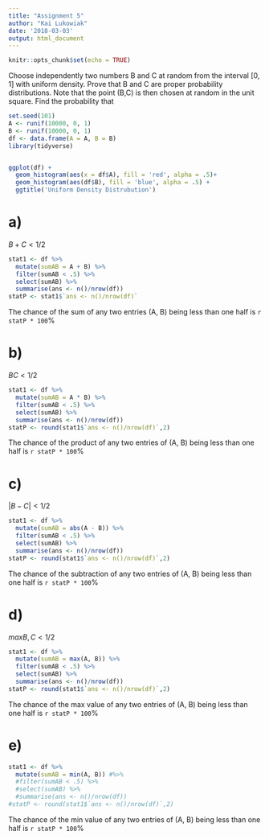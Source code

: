 ```yaml
---
title: "Assignment 5"
author: "Kai Lukowiak"
date: '2018-03-03'
output: html_document
---
```


```r
knitr::opts_chunk$set(echo = TRUE)
```


Choose independently two numbers B and C at random from the interval [0, 1] with uniform density. Prove that B and C are proper probability distributions. Note that the point (B,C) is then chosen at random in the unit square. Find the probability that


```r
set.seed(101)
A <- runif(10000, 0, 1)
B <- runif(10000, 0, 1)
df <- data.frame(A = A, B = B)
library(tidyverse)


ggplot(df) + 
  geom_histogram(aes(x = df$A), fill = 'red', alpha = .5)+
  geom_histogram(aes(df$B), fill = 'blue', alpha = .5) +
  ggtitle('Uniform Density Distrubution')

```

# a)
$B + C < 1/2$

```r
stat1 <- df %>% 
  mutate(sumAB = A + B) %>% 
  filter(sumAB < .5) %>% 
  select(sumAB) %>% 
  summarise(ans <- n()/nrow(df))
statP <- stat1$`ans <- n()/nrow(df)`

```

The chance of the sum of  any two entries (A, B) being less than one half is `r statP * 100`%


# b)
$BC < 1/2$


```r
stat1 <- df %>% 
  mutate(sumAB = A * B) %>% 
  filter(sumAB < .5) %>% 
  select(sumAB) %>% 
  summarise(ans <- n()/nrow(df))
statP <- round(stat1$`ans <- n()/nrow(df)`,2)

```

The chance of the product of any two entries of (A, B) being less than one half is `r statP * 100`%



# c)

$|B − C| < 1/2$

```r
stat1 <- df %>% 
  mutate(sumAB = abs(A - B)) %>% 
  filter(sumAB < .5) %>% 
  select(sumAB) %>% 
  summarise(ans <- n()/nrow(df))
statP <- round(stat1$`ans <- n()/nrow(df)`,2)
```

The chance of the subtraction of any two entries of (A, B) being less than one half is `r statP * 100`%

# d)
$max{B,C} < 1/2$

```r
stat1 <- df %>% 
  mutate(sumAB = max(A, B)) %>% 
  filter(sumAB < .5) %>% 
  select(sumAB) %>% 
  summarise(ans <- n()/nrow(df))
statP <- round(stat1$`ans <- n()/nrow(df)`,2)
```

The chance of the max value of any two entries of (A, B) being less than one half is `r statP * 100`%

# e)
```r
stat1 <- df %>% 
  mutate(sumAB = min(A, B)) #%>% 
  #filter(sumAB < .5) %>% 
  #select(sumAB) %>% 
  #summarise(ans <- n()/nrow(df))
#statP <- round(stat1$`ans <- n()/nrow(df)`,2)
```

The chance of the min value of any two entries of (A, B) being less than one half is `r statP * 100`%

